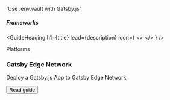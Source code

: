 

  'Use .env.vault with Gatsby.js'

##### Frameworks
<GuideHeading
  h1={title}
  lead={description}
  icon={
    <>
      <GatsbyIcon className="h-9 w-9 text-[#663399]"/>
    </>
  } />

<div className="my-16 xl:max-w-none">
  <Heading level={2} id="platforms">
    Platforms
  </Heading>
  <div className="not-prose mt-4 grid grid-cols-1 gap-x-6 gap-y-10 border-t border-zinc-900/5 pt-10 dark:border-white/5 sm:grid-cols-2 xl:max-w-none xl:grid-cols-3">
    <div key="gatsby-edge-network" className="flex flex-row-reverse gap-6">
      <div className="flex-auto">
        <h3 className="text-sm font-semibold text-zinc-900 dark:text-white">
          Gatsby Edge Network
        </h3>
        <p className="mt-1 text-sm text-zinc-600 dark:text-zinc-400">Deploy a Gatsby.js App to Gatsby Edge Network</p>
        <p className="mt-4"><Button href="/docs/frameworks/gatsby/gatsby-edge" variant="text" arrow="right">Read guide</Button></p>
      </div>
      <GatsbyIcon className="h-9 w-9 text-[#663399]"/>
    </div>
  </div>
</div>
